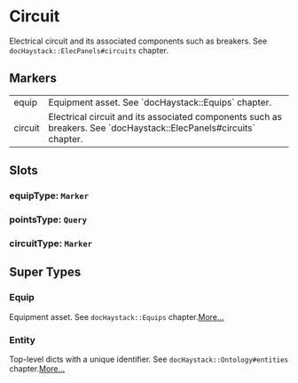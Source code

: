 # Circuit
Electrical circuit and its associated components such as breakers.
See `docHaystack::ElecPanels#circuits` chapter.
## Markers
<table>
<tbody>
<tr>
<td className='p-2 align-top'><span className='bg-sky-200 rounded-md px-3 py-1 text-sky-700 block font-semibold text-center text-sm'>equip </span></td>
<td className='p-2 align-top'>Equipment asset. See `docHaystack::Equips` chapter.</td>
</tr>
<tr>
<td className='p-2 align-top'><span className='bg-sky-200 rounded-md px-3 py-1 text-sky-700 block font-semibold text-center text-sm'>circuit </span></td>
<td className='p-2 align-top'>Electrical circuit and its associated components such as breakers. See `docHaystack::ElecPanels#circuits` chapter.</td>
</tr>
</tbody>
</table>

## Slots

### equipType: `Marker`

### pointsType: `Query`

### circuitType: `Marker`


## Super Types
### Equip
Equipment asset.
See `docHaystack::Equips` chapter.[More...](./Equip)

### Entity
Top-level dicts with a unique identifier.
See `docHaystack::Ontology#entities` chapter.[More...](./Entity)


